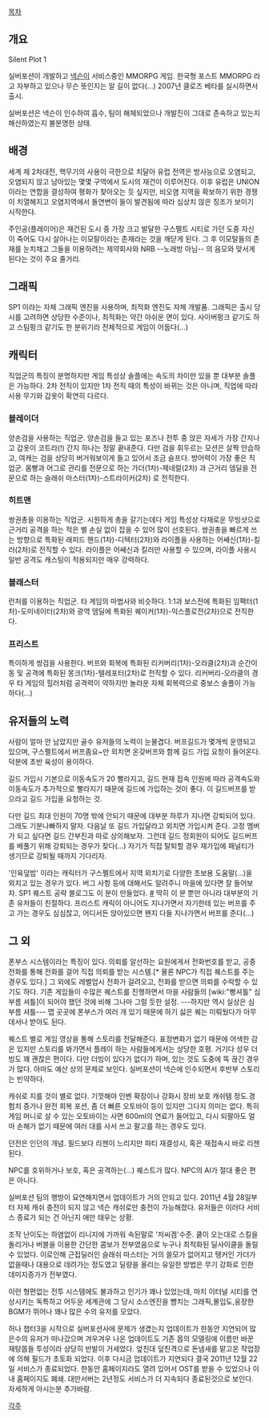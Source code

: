 [[목차]]
== 개요 ==
Silent Plot 1

실버포션이 개발하고 [[넥슨]]이 서비스중인 MMORPG 게임. 한국형 포스트 MMORPG 라고 자부하고 있으나 무슨 뜻인지는 알 길이 없다(...) 2007년 클로즈 베타를 실시하면서 출시.

실버포션은 넥슨이 인수하여 흡수, 팀이 해체되었으나 개발진이 그대로 존속하고 있는지 해산하였는지 불분명한 상태.

== 배경 ==
세계 제 2차대전, 핵무기의 사용이 극한으로 치달아 유럽 전역은 방사능으로 오염되고, 오염되지 않고 남아있는 몇몇 구역에서 도시의 재건이 이루어진다. 이후 유럽은 UNION이라는 연합을 결성하여 평화가 찾아오는 듯 싶지만, 비오염 지역을 확보하기 위한 경쟁이 치열해지고 오염지역에서 돌연변이 들이 발견됨에 따라 심상치 않은 징조가 보이기 시작한다.

주인공(플레이어)은 재건된 도시 중 가장 크고 발달한 구스펠트 시티로 가던 도중 자신이 죽어도 다시 살아나는 이모탈이라는 존재라는 것을 깨닫게 된다. 그 후 이모탈들의 존재를 눈치채고 그들을 이용하려는 제약회사와 NRB --노래방 아님-- 의 음모와 맞서게 된다는 것이 주요 줄거리.

== 그래픽 ==
SP1 이라는 자체 그래픽 엔진을 사용하며, 최적화 엔진도 자체 개발품. 그래픽은 출시 당시를 고려하면 상당한 수준이나, 최적화는 약간 아쉬운 면이 있다. 사이버펑크 같기도 하고 스팀펑크 같기도 한 분위기라 전체적으로 게임이 어둡다(...)

== 캐릭터 ==
직업군의 특징이 분명하지만 게임 특성상 솔플에는 속도의 차이만 있을 뿐 대부분 솔플은 가능하다. 2차 전직이 있지만 1차 전직 때의 특성이 바뀌는 것은 아니며, 직업에 따라 사용 무기와 갑옷이 확연히 다르다.

=== 블레이더 ===
양손검을 사용하는 직업군. 양손검을 들고 있는 포즈나 전투 중 앉은 자세가 가장 간지나고 갑옷이 코트라(!) 간지 하나는 정말 끝내준다. 다만 검을 휘두르는 모션은 살짝 안습하고, 여캐는 검을 상당히 버거워보이게 들고 있어서 조금 슬프다. 방어력이 가장 좋은 직업군. 몸빵과 어그로 관리를 전문으로 하는 가더(1차)-제네럴(2차) 과 근거리 뎀딜을 전문으로 하는 슬래쉬 마스터(1차)-스트라이커(2차) 로 전직한다.

=== 히트맨 ===
쌍권총을 이용하는 직업군. 시원하게 총을 갈기는데다 게임 특성상 다채로운 무빙샷으로 근거리 공격을 하는 적은 별 손실 없이 잡을 수 있어 많이 선호된다. 쌍권총을 빠르게 쓰는 방향으로 특화된 래피드 핸드(1차)-디텍터(2차)와 라이플을 사용하는 어쌔신(1차)-킬러(2차)로 전직할 수 있다. 라이플은 어쌔신과 킬러만 사용할 수 있으며, 라이플 사용시 일반 공격도 캐스팅이 적용되지만 매우 강력하다.

=== 블래스터 ===
런처를 이용하는 직업군. 타 게임의 마법사와 비슷하다. 1:1과 보스전에 특화된 임팩터(1차)-도미네이터(2차)와 광역 뎀딜에 특화된 퀘이커(1차)-익스플로전(2차)으로 전직한다.

=== 프리스트 ===
특이하게 쌍검을 사용한다. 버프와 회복에 특화된 리커버리(1차)-오라클(2차)과 순간이동 및 공격에 특화된 몽크(1차)-텔레포터(2차)로 전직할 수 있다. 리커버리-오라클의 경우 타 게임의 힐러처럼 공격력이 약하지만 놀라운 자체 회복력으로 중보스 솔플이 가능하다(...)

== 유저들의 노력 ==
사람이 얼마 안 남았지만 골수 유저들의 노력이 눈물겹다. 버프길드가 몇개씩 운영되고 있으며, 구스펠트에서 버프좀요~만 외치면 온갖버프와 함께 길드 가입 요청이 들어온다. 덕분에 초반 육성이 용이하다.

길드 가입시 기본으로 이동속도가 20 빨라지고, 길드 현재 접속 인원에 따라 공격속도와 이동속도가 추가적으로 빨라지기 때문에 길드에 가입하는 것이 좋다. 이 길드버프를 받으라고 길드 가입을 요청하는 것.

다만 길드 최대 인원이 70명 밖에 안되기 때문에 대부분 하루가 지나면 강퇴되어 있다. 그래도 기분나빠하지 말자. 다음날 또 길드 가입달라고 외치면 가입시켜 준다. 고정 멤버가 되고 싶다면 길드 간부진과 따로 상의해보자. 그런데 길드 정회원이 되어도 길드버프를 베풀기 위해 강퇴되는 경우가 잦다(...) 자기가 직접 탈퇴할 경우 재가입에 패널티가 생기므로 강퇴될 때까지 기다리자.

'인육덮밥' 이라는 캐릭터가 구스펠트에서 지역 외치기로 다양한 초보용 도움말(...)을 외치고 있는 경우가 있다. 버그 사항 등에 대해서도 알려주니 마을에 있다면 잘 들어보자. SP1 퀘스트 공략 블로그도 이 분이 만들었다. [http://blog.daum.net/errorpopo/ #] 딱히 이 분 뿐만 아니라 대부분의 기존 유저들이 친절하다. 프리스트 캐릭이 아니어도 지나가면서 자기한테 있는 버프를 주고 가는 경우도 심심찮고, 어디서든 앉아있으면 왠지 다들 지나가면서 버프를 준다(...)

== 그 외 ==
폰부스 시스템이라는 특징이 있다. 의뢰를 알선하는 요원에게서 전화번호를 받고, 공중전화를 통해 전화를 걸어 직접 의뢰를 받는 시스템.[* 물론 NPC가 직접 퀘스트를 주는 경우도 있다.] 그 외에도 레벨업시 전화가 걸려오고, 전화를 받으면 의뢰를 수락할 수 있기도 하다. 기존 게임들이 수많은 퀘스트를 진행하면서 마을 사람들의 [wiki:"빵셔틀" 심부름 셔틀]이 되어야 했던 것에 비해 그나마 그럴 듯한 설정. ---하지만 역시 실상은 심부름 셔틀--- 맵 곳곳에 폰부스가 여러 개 있기 때문에 하기 싫은 퀘는 미뤄뒀다가 아무데서나 받아도 된다.

퀘스트 별로 게임 영상을 통해 스토리를 전달해준다. 표정변화가 없기 때문에 어색한 감은 있지만 스토리를 봐가면서 플레이 하는 사람들에게서는 상당한 호평. 거기다 성우 더빙도 꽤 괜찮은 편이다. 다만 더빙이 있다가 없다가 하며, 있는 것도 도중에 뚝 끊긴 경우가 많다. 아마도 예산 상의 문제로 보인다. 실버포션이 넥슨에 인수되면서 후반부 스토리는 빈약하다.

캐쉬로 지를 것이 별로 없다. 기껏해야 인벤 확장이나 강화시 장비 보호 캐쉬템 정도.경험치 증가나 완전 회복 포션, 좀 더 빠른 오토바이 등이 있지만 그다지 의미는 없다. 특히 게임 머니로 살 수 있는 오토바이는 사면 600ml의 연료가 들어있고, 다시 되팔아도 얼마 손해가 없기 때문에 여러 대를 사서 쓰고 팔고를 하는 경우도 있다.

던전은 인던의 개념. 필드보다 리젠이 느리지만 파티 재결성시, 혹은 재접속시 바로 리젠된다.

NPC를 호위하거나 보호, 혹은 공격하는(...) 퀘스트가 많다. NPC의 AI가 절대 좋은 편은 아니다.

실버포션 팀의 행방이 묘연해지면서 업데이트가 거의 안되고 있다. 2011년 4월 28일부터 자체 캐쉬 충전이 되지 않고 넥슨 캐쉬로만 충전이 가능해졌다. 유저들은 이러다 서비스 종료가 되는 건 아닌지 애만 태우는 상황.

조작 난이도는 하염없이 리니지에 가까워 속된말로 '저씨겜'수준. 쿨이 오는대로 스킬을 돌리거나 버블을 이용한 간단한 콤보가 전부였음으로 누구나 최적화된 딜사이클을 돌릴 수 있었다. 이로인해 근접딜러인 슬래쉬 마스터는 거의 쓸모가 없어지고 탱커인 가더가 없을때나 대용으로 데려가는 정도였고 딜량을 올리는 유일한 방법은 무기 강화로 인한 데미지증가가 전부였다.

이런 형편없는 전투 시스템에도 불과하고 인기가 꽤나 있었는데, 마치 이터널 시티를 연상시키는 독특하고 어두운 세계관에 그 당시 소스엔진을 뺨치는 그래픽,몰입도,웅장한 BGM가 뛰어나 꽤나 많은 수의 유저를 모았다. 

허나 챕터3을 시작으로 실버포션사에 문제가 생겼는지 업데이트가 한동안 지연되어 많은수의 유저가 떠나갔으며 겨우겨우 나온 업데이트도 기존 몹의 모델링에 이름만 바꾼 재탕몹들 투성이라 상당히 반발이 거세었다. 엎친대 덮친격으로 돈냄새를 맡고온 작업장에 의해 필드가 초토화 되었다. 이후 다시금 업데이트가 지연되다 결국 2011년 12월 22일 서비스가 종료되었다. 한동안 홈페이지라도 열려 있어서 OST를 받을 수 있었으나 이내 홈페이지도 폐쇄. 대만서버는 2년정도 서비스가 더 지속되다 종료된것으로 보인다. 자세하게 아시는분 추가바람.  

[[각주]]
